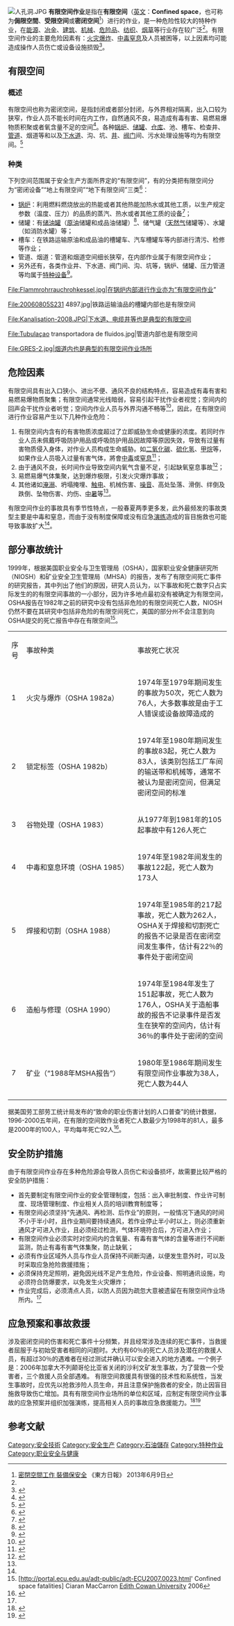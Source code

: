 [[File:人孔洞.JPG|thumb]]
'''有限空间作业'''是指在'''有限空间'''（[[英文|英文]]：'''Confined space'''，也可称为'''侷限空間'''、'''受限空间'''或'''密闭空间'''<ref>[http://orientaldaily.on.cc/cnt/news/20130609/00176_040.html 密閉空間工作 裝備保安全] {{Wayback|url=http://orientaldaily.on.cc/cnt/news/20130609/00176_040.html |date=20201024182827 }} 《東方日報》 2013年6月9日</ref>）进行的作业，是一种危险性较大的特种作业，在[[能源|能源]]、[[冶金|冶金]]、[[建筑|建筑]]、[[机械|机械]]、[[危险品|危险品]]、[[纺织|纺织]]、[[烟草|烟草]]等行业存在较广泛<ref name="anjianzongju59haoling"/>。有限空间作业的主要危险因素有：[[火灾|火灾]][[爆炸|爆炸]]、[[中毒|中毒]][[窒息|窒息]]及人员被困等，以上因素均可能造成操作人员伤亡或设备设施损毁<ref name="sskjshiguanli">{{cite web|url= http://www.chinasafety.gov.cn/newpage/Contents/Channel_6518/2014/0710/237395/content_237395.htm|title= 谨防在有限空间犯“无限错误”|publisher= 中华人民共和国国家安全生产监督管理总局|accessdate= 2017-08-16|archive-date= 2015-07-16|archive-url= https://web.archive.org/web/20150716173448/http://www.chinasafety.gov.cn/newpage/Contents/Channel_6518/2014/0710/237395/content_237395.htm|dead-url= no}}</ref>。

==有限空间==
===概述===
有限空间也称为密闭空间，是指封闭或者部分封闭，与外界相对隔离，出入口较为狭窄，作业人员不能长时间在内工作，自然通风不良，易造成有毒有害、易燃易爆物质积聚或者氧含量不足的空间<ref name="anjianzongju59haoling">{{cite web|url=http://www.chinasafety.gov.cn/newpage/Contents/Channel_20697/2013/0605/209081/content_209081.htm|title=国家安全生产监督管理总局令 第59号：《工贸企业有限空间作业安全管理与监督暂行规定》|publisher=国家安全生产监督管理总局|accessdate=2017-08-16|archive-date=2017-08-16|archive-url=https://web.archive.org/web/20170816194152/http://www.chinasafety.gov.cn/newpage/Contents/Channel_20697/2013/0605/209081/content_209081.htm|dead-url=no}}</ref>。各种[[锅炉|锅炉]]、[[储油罐|储罐]]、[[仓库|仓库]]、池、槽车、检查井、[[管输工艺|管道]]、烟道等和以及[[下水道|下水道]]、沟、坑、[[井|井]]、[[阀门|阀门]]间、污水处理设施等均为有限空间。<ref name="shuyouguandaoshejiyuguanli">{{cite book | title=我国工贸企业受限空间作业现状分析| publisher=《安全》| author=国家安全生产监督管理总局监管四司—马锐| year=2013年第7期| }}</ref>

===种类===

下列空间范围属于安全生产方面所界定的“有限空间”，有的分类把有限空间分为“密闭设备”“地上有限空间”“地下有限空间”三类<ref name="fensanlei">{{cite web|url= http://www.safehoo.com/Manage/Trade/Chemical/201411/372080.shtml|title= 有限空间作业安全知识|publisher= 安全管理网|accessdate= 2017-08-22|archive-date= 2020-01-08|archive-url= https://web.archive.org/web/20200108014316/http://www.safehoo.com/Manage/Trade/Chemical/201411/372080.shtml|dead-url= no}}</ref>：
*[[锅炉|锅炉]]：利用燃料燃烧放出的热能或者其他热能加热水或其他工质，以生产规定参数（温度、压力）的品质的蒸汽、热水或者其他工质的设备<ref> {{Cite book | author = 吴宗之等 | title = 安全生产技术（2011版） | location = 中国 | publisher = 中国大百科全书出版社 | date =  2011年5月 | pages = 112 | ISBN = 978-7-5000-8561-4 | accessdate =2017年8月20日 | language = zh-hans }} </ref>；
*储罐：有[[储油罐|储油罐]]（[[原油|原油]]储罐和成品油储罐）<ref name="chuyouguanfenlei">{{cite book | title=《油品储运》 | publisher=中国石化出版社 | author=竺百康 | year=1999 | location=北京 | pages=P2-P5 | isbn=7-80043-821-X}}</ref>、储气罐（[[天然气|天然气]]储罐等）、水罐（如消防水罐）等；
*槽车：在铁路运输原油和成品油的槽罐车、汽车槽罐车等内部进行清污、检修等作业；
*管道、烟道：管道和烟道空间细长狭窄，在内部作业属于有限空间作业；
*另外还有，各类作业井、下水道、阀门间、沟、坑等，锅炉、储罐、压力管道等均属于[[特种设备|特种设备]]<ref name="tzsnaqf">{{cite web|url= http://www.gov.cn/flfg/2013-06/30/content_2437160.htm|title= 中华人民共和国特种设备安全法|publisher= 新华社|accessdate= 2017-08-23|archive-date= 2020-12-16|archive-url= https://web.archive.org/web/20201216192016/http://www.gov.cn/flfg/2013-06/30/content_2437160.htm|dead-url= no}}</ref>。
<gallery>
File:Flammrohrrauchrohkessel.jpg|在锅炉内部进行作业亦为“有限空间作业”

File:20060805S231 4897.jpg|铁路运输油品的槽罐内部也是有限空间

File:Kanalisation-2008.JPG|下水道、电缆井等也是典型的有限空间

File:Tubulaçao transportadora de fluidos.jpg|管道内部也是有限空间

File:GRES-2.jpg|烟道内也是典型的有限空间作业场所
</gallery>

==危险因素==
有限空间具有出入口狭小、进出不便、通风不良的结构特点，容易造成有毒有害和易燃易爆物质聚集；有限空间通常光线暗弱，容易引起干扰作业者视觉；空间内的回声会干扰作业者听觉；空间内作业人员与外界沟通不畅等<ref>{{Cite book|title=有限空间作业安全生产培训教材|last=廖学军编著|first=|publisher=北京：气象出版社|year=2009|isbn=978-7-5029-4744-6|location=|pages=155}}</ref>，因此，在有限空间进行作业容易产生以下几种作业危险：
#有限空间内含有的有害物质浓度超过了立即威胁生命或健康的浓度。若同时作业人员未佩戴呼吸防护用品或呼吸防护用品因故障等原因失效，导致有过量有害物质侵入身体，对作业人员构成生命威胁。如[[二氧化碳|二氧化碳]]、[[硫化氢|硫化氢]]、[[甲烷|甲烷]]等，如果作业人员吸入过量有害气体，將會[[中毒|中毒]]或[[窒息|窒息]]<ref>{{Cite book|title=北京市住房和城乡建设管理政策法规汇编 2009年|last=北京市住房和城乡建设委员会编|first=|publisher=北京：煤炭工业出版社|year=2010|isbn=978-7-5020-3660-7|location=|pages=437}}</ref>；
#由于通风不良，长时间作业导致空间内氧气含量不足，引起缺氧窒息事故<ref>{{Cite book|title=熔化焊接与热切割作业 复训|last=罗进明主编|first=|publisher=南京：东南大学出版社|year=2014|isbn=978-7-5641-4801-0|location=|pages=47}}</ref>；
#易燃易爆气体集聚，达到爆炸极限，引发火灾爆炸事故；
#其他诸如[[溺水|淹溺]]、坍塌掩埋、[[触电|触电]]、机械伤害、[[噪音|噪音]]、高处坠落、滑倒、绊倒及跌倒、坠物伤害、灼伤、[[中暑|中暑]]等<ref name="sskjshiguanli"/>。

有限空间作业的事故具有季节性特点，一般春夏两季更多发，此外最频发的事故类型主要是中毒和窒息，而由于没有制度保障或没有应急[[演习|演练]]造成的盲目施救也可能导致事故扩大<ref name="sskjshiguanli"/>。

==部分事故统计==
1999年，根据美国职业安全与卫生管理局（OSHA），国家职业安全健康研究所（NIOSH）和矿业安全卫生管理局（MHSA）的报告，发布了有限空间死亡事件的研究报告，其中列出了他们的原因，研究人员认为，以下事故和死亡数字只占实际发生的的有限空间事故的一小部分，因为许多地点最初没有被确定为有限空间，OSHA报告在1982年之前的研究中没有包括非危险的有限空间死亡人数，NIOSH仍然不要在其研究中包括非危险的有限空间死亡，美国的部分州不会注意到向OSHA提交的死亡报告中存在有限空间<ref>[http://portal.ecu.edu.au/adt-public/adt-ECU2007.0023.html' Confined space fatalities]{{dead link|date=2018年1月 |bot=InternetArchiveBot |fix-attempted=yes }} Ciaran MacCarron [[Edith_Cowan_University|Edith Cowan University]] 2006</ref>。

{| class="wikitable" style="text-align:center;"
|序号||style="width:15em"|事故种类||事故死亡状况
|-
|1||align="left"|火灾与爆炸（OSHA 1982a）||1974年至1979年期间发生的事故为50次，死亡人数为76人，大多数事故是由于工人错误或设备故障造成的
|-
|2||align="left"|锁定标签（OSHA 1982b）||1974年至1980年期间发生的事故83起，死亡人数为83人，该类别包括工厂车间的输送带和机械等，通常不被认为是密闭空间，但满足密闭空间的标准
|-
|3||align="left"|谷物处理（OSHA 1983）||从1977年到1981年的105起事故中有126人死亡
|-
|4||align="left"|中毒和窒息环境（OSHA 1985）||1974年至1982年间发生的事故122起，死亡人数为173人
|-
|5||align="left"|焊接和切割（OSHA 1988）||1974年至1985年的217起事故，死亡人数为262人，OSHA关于焊接和切割死亡的报告不记录是否在密闭空间发生事件，估计有22％的事件处于密闭空间
|-
|6||align="left"|造船与修理（OSHA 1990）||1974年至1984年发生了151起事故，死亡人数为176人，OSHA关于造船事故的报告不记录事件是否发生在狭窄的空间内，估计有36％的事件处于密闭的空间
|-
|7||align="left"|矿业（“1988年MSHA报告”）||1980年至1986年期间发生有限空间作业事故为38人，死亡人数为44人
|-
|}

据美国劳工部劳工统计局发布的“致命的职业伤害计划的人口普查”的统计数据，1996-2000五年间，在有限的空间致作业者死亡人数最少为1998年的81人，最多是2000年的100人，平均每年死亡92人<ref>{{cite web|url=http://www.cdc.gov/niosh/topics/confinedspace|title=NIOSH – Confined Spaces|accessdate=2007-10-14|publisher=United States National Institute for Occupational Safety and Health|archive-date=2021-03-18|archive-url=https://web.archive.org/web/20210318035254/https://www.cdc.gov/niosh/topics/confinedspace/|dead-url=no}}</ref>。

==安全防护措施==
由于有限空间作业存在多种危险源会导致人员伤亡和设备损坏，故需要比较严格的安全防护措施：
*首先要制定有限空间作业的安全管理制度，包括：出入审批制度、作业许可制度、现场管理制度、作业相关人员的培训教育制度等；
*有限空间必须坚持“先通风、再检测、后作业”的原则，一般情况下通风的时间不小于半小时，且作业期间要持续通风，若作业停止半小时以上，则必须重新通风才可进入作业，且必须经过检测，气体环境符合后，方可进入作业；
*有限空间作业必须实时对空间内的含氧量、有毒有害气体的含量等进行不间断监测，防止有毒有害气体集聚，防止缺氧；
*必须有作业区域外人员与作业人员保持不间断沟通，以便发生意外时，可以及时采取应急抢险救援措施；
*必须保持充足照明，避免因光线不足产生危险，作业设备、照明通讯设施，均必须符合防爆要求，以免发生火灾爆炸；
*作业完成后，必须清点人员，以防人员因为疏忽大意被遗留在有限空间作业场所内。<ref name="anjianzongju59haoling"/>

==应急预案和事故救援==
涉及密闭空间的伤害和死亡事件十分频繁，并且经常涉及连续的死亡事件，当救援者屈服于与初始受害者相同的问题时。大约有60％的死亡人员涉及潜在的救援人员，有超过30％的遇难者在经过测试并确认可以安全进入的地方遇难。一个例子是：2006年加拿大不列颠哥伦比亚省关闭的沙利文矿发生事故，为了营救一个受害者，三个救援人员全部遇难。
有限空间救援具有很强的技术性和系统性，当发生事故时，应优先以抢救涉险人员生命，并且注意保护施救者的安全，防止因盲目施救导致伤亡增加。具有有限空间作业场所的单位和区域，应制定有限空间作业事故的应急预案并组织加强演练，提高相关人员的事故应急救援能力。<ref name="aqscs">{{cite web|url= http://www.chinasafety.gov.cn/newpage/Contents/Channel_22011/2016/0408/268041/content_268041.htm|title= 中华人民共和国安全生产法|publisher= 国家安全生产监督管理总局|accessdate= 2017-08-24|archive-date= 2018-02-12|archive-url= https://web.archive.org/web/20180212135825/http://www.chinasafety.gov.cn/newpage/Contents/Channel_22011/2016/0408/268041/content_268041.htm|dead-url= no}}</ref><ref name="jjyl">{{cite web|url= http://news.ifeng.com/a/20170708/51395309_0.shtml|title= 靖江市组织开展 有限空间应急救援演练|publisher= 新华日报|accessdate= 2017-08-24|archive-date= 2019-06-09|archive-url= https://web.archive.org/web/20190609005714/http://news.ifeng.com/a/20170708/51395309_0.shtml|dead-url= no}}</ref>

==参考文献==
<references/>

[[Category:安全技術|Category:安全技術]]
[[Category:安全生产|Category:安全生产]]
[[Category:石油儲存|Category:石油儲存]]
[[Category:特种作业|Category:特种作业]]
[[Category:职业安全与健康|Category:职业安全与健康]]